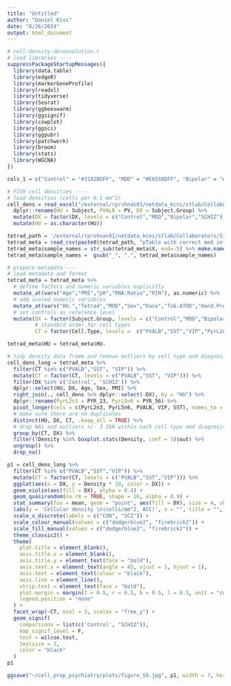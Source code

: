 ```yaml
---
title: "Untitled"
author: "Daniel Kiss"
date: "8/26/2024"
output: html_document
---
```


```r
# cell-density-deconvolution.r
# load libraries ----
suppressPackageStartupMessages({
  library(data.table)
  library(edgeR)
  library(markerGeneProfile)
  library(readxl)
  library(tidyverse)
  library(Seurat)
  library(ggbeeswarm)
  library(ggsignif)
  library(cowplot)
  library(ggsci)
  library(ggpubr)
  library(patchwork)
  library(broom)
  library(stats)
  library(WGCNA)
})

```

```r

cols_1 = c("Control" = "#3182BDFF", "MDD" = "#E6550DFF", "Bipolar" = "#31A354FF", "SCHIZ" = "#756BB1FF")

# FISH cell densities ----
# load densities (cells per 0.1 mm^2)
cell_dens = read_excel("/external/rprshnas01/netdata_kcni/stlab/Collaborators/Sibille/RNAseq_processed/full cell counts(Excel).xlsx") %>% 
  dplyr::rename(HU = Subject, PVALB = PV, DX = Subject.Group) %>%
  mutate(DX = factor(DX, levels = c("Control","MDD","Bipolar","SCHIZ"), labels = c("CTRL","MDD","BD","SCZ"))) %>%
  mutate(HU = as.character(HU)) 

tetrad_path = '/external/rprshnas01/netdata_kcni/stlab/Collaborators/Sibille/RNAseq_processed/'
tetrad_meta = read_csv(paste0(tetrad_path, "pTable with correct med info.csv"))
tetrad_meta$sample_names = str_sub(tetrad_meta$X, end=-5) %>% make.names()
tetrad_meta$sample_names =  gsub("_", ".", tetrad_meta$sample_names)

# prepare metadata ----
# load metadata and format 
tetrad_meta = tetrad_meta %>%
  # define factors and numeric variables explicitly
  mutate_at(vars("Age","PMI","pH","RNA.Ratio","RIN"), as.numeric) %>%
  # add scaled numeric variables
  mutate_at(vars("HU.","Tetrad","MOD","Sex","Race","Tob.ATOD","Hand.Preference"), factor) %>%
  # set controls as reference level
  mutate(DX = factor(Subject.Group, levels = c("Control","MDD","Bipolar","SCHIZ")),
         # standard order for cell types
         CT = factor(Cell.Type, levels =  c("PVALB","SST","VIP","PyrL2n3","PyrL5n6")))

tetrad_meta$HU = tetrad_meta$HU.

# tidy density data frame and remove outliers by cell type and diagnosis group
cell_dens_long = tetrad_meta %>%
  filter(CT %in% c("PVALB","SST", "VIP")) %>%
  mutate(CT = factor(CT, levels = c("PVALB","SST", "VIP"))) %>%
  filter(DX %in% c('Control', 'SCHIZ')) %>%
  dplyr::select(HU, DX, Age, Sex, PMI) %>%
  right_join(., cell_dens %>% dplyr::select(-DX), by = "HU") %>%
  dplyr::rename(PyrL2n3 = PYR_23, PyrL5n6 = PYR_56) %>%
  pivot_longer(cols = c(PyrL2n3, PyrL5n6, PVALB, VIP, SST), names_to = "CT", values_to = "Density") %>%
  # make sure there are no duplicates 
  distinct(HU, DX, CT, .keep_all = TRUE) %>%
  # drop NAs and outliers +/- 3 IQR within each cell type and diagnosis group
  group_by(CT, DX) %>%
  filter(!Density %in% boxplot.stats(Density, coef = 3)$out) %>% 
  ungroup() %>%
  drop_na()


```



```r
p1 = cell_dens_long %>% 
  filter(CT %in% c("PVALB","SST","VIP")) %>%
  mutate(CT = factor(CT, levels = c("PVALB","SST","VIP"))) %>%
  ggplot(aes(x = DX, y = Density * 10, color = DX)) +
  geom_violin(aes(fill = DX), alpha = 0.4) +
  geom_quasirandom(na.rm = TRUE, shape = 16, alpha = 0.9) + 
  stat_summary(fun = mean, geom = "point", aes(fill = DX), size = 4, shape = 23, col = "black") +
  labs(y = 'Cellular density \n(cells/mm^2, ACC)', x = "", title = "", fill = "Diagnostic group", color = "Diagnostic group") +  
  scale_x_discrete(labels = c("CON", "SCZ")) +
  scale_colour_manual(values = c("dodgerblue2", "firebrick2")) +
  scale_fill_manual(values = c("dodgerblue2", "firebrick2")) +
  theme_classic2() +
  theme(
    plot.title = element_blank(),
    axis.title.x = element_blank(),
    axis.title.y = element_text(face = "bold"),
    axis.text.x = element_text(angle = 45, vjust = 1, hjust = 1),
    axis.text = element_text(colour = "black"),
    axis.line = element_line(),
    strip.text = element_text(face = "bold"),
    plot.margin = margin(t = 0.5, r = 0.5, b = 0.5, l = 0.5, unit = "cm"),
    legend.position = "none"
  ) +
  facet_wrap(~CT, ncol = 3, scales = "free_y") +
  geom_signif(
    comparisons = list(c('Control', "SCHIZ")), 
    map_signif_level = F, 
    test = wilcox.test, 
    textsize = 3, 
    color = "black"
  )
p1

ggsave("~/cell_prop_psychiatry/plots/figure_S9.jpg", p1, width = 7, height = 4, dpi = 500)
```




